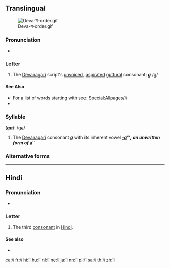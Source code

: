 {{character info/new}}
{{also|ग़|ॻ|ਗ}}
==Translingual==
[[File:Deva-ग-order.gif|thumb]]

===Pronunciation===
* {{IPA|/ɡə/|lang=mul}}

===Letter===
{{mul-Deva|ga}}

# The [[Devanagari]] script's [[unvoiced]], [[aspirated]] [[guttural]] consonant; '''''g''''' /g/

====See Also====
* For a list of words starting with {{mul-Deva|g}} see: [[Special:Allpages/ग]]
* {{list:Devanagari script letters/mul}}

===Syllable===
{{mul-syllable|sc=Deva|ग}} ('''''[[ga]]'''''): /[[gǝ]]/

# The [[Devanagari]] consonant {{l|mul|sc=Deva|ग}} '''''[[g]]''''' with its inherent vowel '''''[[-a]]'''''; an unwritten form of {{l|mul|sc=Deva|अ}} '''''[[a]]'''''

===Alternative forms===
{{pi-alt|Latn=ga}}

----

==Hindi==

===Pronunciation===
* {{IPA|/ɡə/|lang=hi}}

===Letter===
{{head|hi|letter}}

# The third [[consonant]] in [[Hindi]].

====See also====

* {{list:Devanagari script letters/hi}}

[[ca:ग]]
[[fr:ग]]
[[hi:ग]]
[[hu:ग]]
[[nl:ग]]
[[ne:ग]]
[[ja:ग]]
[[nn:ग]]
[[pl:ग]]
[[sa:ग]]
[[th:ग]]
[[zh:ग]]